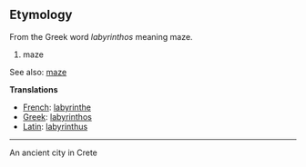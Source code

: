 ==Etymology==

From the Greek word ''labyrinthos'' meaning maze.

#maze

See also: [[maze]]

'''Translations'''

*[[French]]: [[labyrinthe]]
*[[Greek]]: [[labyrinthos]]
*[[Latin]]: [[labyrinthus]]

----

An ancient city in Crete
